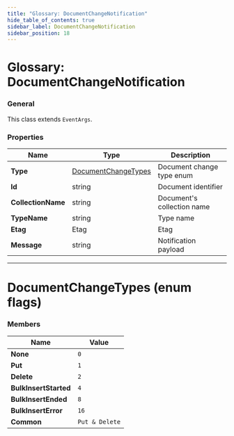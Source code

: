 ```yaml
---
title: "Glossary: DocumentChangeNotification"
hide_table_of_contents: true
sidebar_label: DocumentChangeNotification
sidebar_position: 18
---
```



# Glossary: DocumentChangeNotification

### General

This class extends `EventArgs`.

### Properties

| Name | Type | Description |
| ------------- | ------------- | ----- |
| **Type** | [DocumentChangeTypes](../glossary/document-change-notification.mdx#documentchangetypes-enum-flags) | Document change type enum |
| **Id** | string | Document identifier |
| **CollectionName** | string | Document's collection name |
| **TypeName** | string | Type name |
| **Etag** | Etag | Etag |
| **Message** | string | Notification payload |

---

# DocumentChangeTypes (enum flags)

### Members

| Name | Value |
| ---- | ----- |
| **None** | `0` |
| **Put** | `1` |
| **Delete** | `2` |
| **BulkInsertStarted** | `4` |
| **BulkInsertEnded** | `8` |
| **BulkInsertError** | `16` |
| **Common** | `Put & Delete` |

